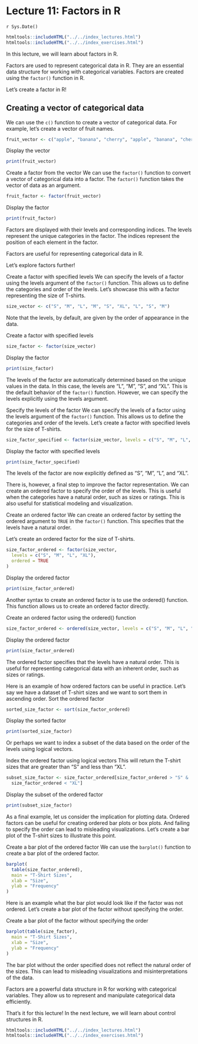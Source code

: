 # Lecture 11: Factors in R
`r Sys.Date()`

```r
htmltools::includeHTML("../../index_lectures.html")
htmltools::includeHTML("../../index_exercises.html")
```


In this lecture, we will learn about factors in R.

Factors are used to represent categorical data in R. They are an essential
data structure for working with categorical variables. Factors are created
using the `factor()` function in R.

Let's create a factor in R!

## Creating a vector of categorical data

We can use the `c()` function to create a vector of categorical data. For
example, let's create a vector of fruit names.

```r
fruit_vector <- c("apple", "banana", "cherry", "apple", "banana", "cherry")
```

Display the vector

```r
print(fruit_vector)
```

Create a factor from the vector We can use the `factor()` function to convert
a vector of categorical data into a factor. The `factor()` function takes the
vector of data as an argument.

```r
fruit_factor <- factor(fruit_vector)
```

Display the factor

```r
print(fruit_factor)
```

Factors are displayed with their levels and corresponding indices. The levels
represent the unique categories in the factor. The indices represent the
position of each element in the factor.

Factors are useful for representing categorical data in R.

Let's explore factors further!

Create a factor with specified levels We can specify the levels of a factor
using the levels argument of the `factor()` function. This allows us to
define the categories and order of the levels. Let's showcase this with a
factor representing the size of T-shirts.

```r
size_vector <- c("S", "M", "L", "M", "S", "XL", "L", "S", "M")
```

Note that the levels, by default, are given by the order of appearance in the
data.

Create a factor with specified levels

```r
size_factor <- factor(size_vector)
```

Display the factor

```r
print(size_factor)
```

The levels of the factor are automatically determined based on the unique
values in the data. In this case, the levels are "L", "M", "S", and "XL".
This is the default behavior of the `factor()` function. However, we can
specify the levels explicitly using the levels argument.

Specify the levels of the factor We can specify the levels of a factor using
the levels argument of the `factor()` function. This allows us to define the
categories and order of the levels. Let's create a factor with specified
levels for the size of T-shirts.

```r
size_factor_specified <- factor(size_vector, levels = c("S", "M", "L", "XL"))
```

Display the factor with specified levels

```r
print(size_factor_specified)
```

The levels of the factor are now explicitly defined as "S", "M", "L", and
"XL".

There is, however, a final step to improve the factor representation. We can
create an ordered factor to specify the order of the levels. This is useful
when the categories have a natural order, such as sizes or ratings. This is
also useful for statistical modeling and visualization.

Create an ordered factor We can create an ordered factor by setting the
ordered argument to `TRUE` in the `factor()` function. This specifies that
the levels have a natural order.

Let's create an ordered factor for the size of T-shirts.

```r
size_factor_ordered <- factor(size_vector,
  levels = c("S", "M", "L", "XL"),
  ordered = TRUE
)
```

Display the ordered factor

```r
print(size_factor_ordered)
```

Another syntax to create an ordered factor is to use the ordered() function.
This function allows us to create an ordered factor directly.

Create an ordered factor using the ordered() function

```r
size_factor_ordered <- ordered(size_vector, levels = c("S", "M", "L", "XL"))
```

Display the ordered factor

```r
print(size_factor_ordered)
```

The ordered factor specifies that the levels have a natural order. This is
useful for representing categorical data with an inherent order, such as
sizes or ratings.

Here is an example of how ordered factors can be useful in practice. Let's
say we have a dataset of T-shirt sizes and we want to sort them in ascending
order.
Sort the ordered factor

```r
sorted_size_factor <- sort(size_factor_ordered)
```

Display the sorted factor

```r
print(sorted_size_factor)
```

Or perhaps we want to index a subset of the data based on the order of the
levels using logical vectors.

Index the ordered factor using logical vectors This will return the T-shirt
sizes that are greater than "S" and less than "XL".

```r
subset_size_factor <- size_factor_ordered[size_factor_ordered > "S" &
  size_factor_ordered < "XL"]
```

Display the subset of the ordered factor

```r
print(subset_size_factor)
```

As a final example, let us consider the implication for plotting data.
Ordered factors can be useful for creating ordered bar plots or box plots.
And failing to specify the order can lead to misleading visualizations. Let's
create a bar plot of the T-shirt sizes to illustrate this point.

Create a bar plot of the ordered factor We can use the `barplot()` function
to create a bar plot of the ordered factor.

```r
barplot(
  table(size_factor_ordered),
  main = "T-Shirt Sizes",
  xlab = "Size",
  ylab = "Frequency"
)
```

Here is an example what the bar plot would look like if the factor was not
ordered. Let's create a bar plot of the factor without specifying the order.

Create a bar plot of the factor without specifying the order

```r
barplot(table(size_factor),
  main = "T-Shirt Sizes",
  xlab = "Size",
  ylab = "Frequency"
)
```

The bar plot without the order specified does not reflect the natural order
of the sizes. This can lead to misleading visualizations and
misinterpretations of the data.

Factors are a powerful data structure in R for working with categorical
variables. They allow us to represent and manipulate categorical data
efficiently.

That's it for this lecture! In the next lecture, we will learn about control
structures in R.


```r
htmltools::includeHTML("../../index_lectures.html")
htmltools::includeHTML("../../index_exercises.html")
```


